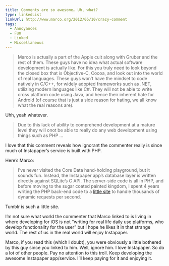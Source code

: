 ```yaml
---
title: Comments are so awesome… Uh, what?
type: linkedList
linkUrl: http://www.marco.org/2012/05/10/crazy-comment
tags:
  - Annoyances
  - Fun
  - Linked
  - Miscellaneous
---
```


> Marco is actually a part of the Apple cult along with Gruber and the rest of them. These guys have no idea what actual software development is actually like. For this you truly need to look beyond the closed box that is Objective-C, Cocoa, and look out into the world of real languages. These guys won’t have the mindset to code natively in C/C++, for widely adopted frameworks such as .NET, utilizing modern languages like C#. They will not be able to write cross platform code using Java, and hence their inherent hate for Android (of course that is just a side reason for hating, we all know what the real reasons are).

Uhh, yeah whatever.

> Due to this lack of ability to comprehend development at a mature level they will onot be able to really do any web development using things such as PHP …

I love that this comment reveals how ignorant the commenter really is since much of Instapaper’s service is built with PHP.

Here’s Marco:

> I’ve never visited the Core Data hand-holding playground, but it sounds fun. Instead, the Instapaper app’s database layer is written directly against SQLite’s C API. The server-side code is all in PHP, and before moving to the sugar coated painted kingdom, I spent 4 years writing the PHP back-end code to a [little site](http://www.tumblr.com/) to handle thousands of dynamic requests per second.

Tumblr is such a little site.

I’m not sure what world the commenter that Marco linked to is living in where developing for iOS is not “writing for real life daily use platforms, who develop functionality for the user” but I hope he likes it in that strange world. The rest of us in the real world will enjoy Instapaper.

Marco, if you read this (which I doubt), you were obviously a little bothered by this guy since you linked to him. Well, ignore him. I love Instapaper. So do a lot of other people. Pay no attention to this troll. Keep developing the awesome Instapaper app/service. I’ll keep paying for it and enjoying it.
